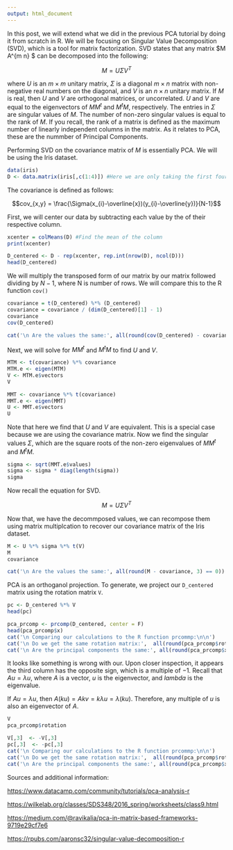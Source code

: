 ```yaml
---
output: html_document
---
```


In this post, we will extend what we did in the previous PCA tutorial by doing it from scratch in R. We will be focusing on Singular Value Decomposition (SVD), which is a tool for matrix factorization. SVD states that any matrix $M \in A^{m \times n} $ can be decomposed into the following:

$$M = U \Sigma V^{T}$$

where $U$ is an $m \times m$ unitary matrix, $\Sigma$ is a diagonal $m \times n$ matrix with non-negative real numbers on the diagonal, and $V$ is an $n \times n$ unitary matrix. If $M$ is real, then $U$ and $V$ are orthogonal matrices, or uncorrelated. $U$ and $V$ are equal to the eigenvectors of $MM^{t}$ and $M^{t}M$, respectively. The entries in $\Sigma$ are singular values of $M$. The number of non-zero singular values is equal to the rank of $M$. If you recall, the rank of a matrix is defined as the maximum number of linearly independent columns in the matrix. As it relates to PCA, these are the nummber of Principal Components. 

Performing SVD on the covariance matrix of $M$ is essentially PCA. We will be using the Iris dataset.

```r
data(iris)
D <- data.matrix(iris[,c(1:4)]) #Here we are only taking the first four columns as the last one is categorical data.
```

The covariance is defined as follows:

$$cov_{x,y} = \frac{\Sigma(x_{i}-\overline{x})(y_{i}-\overline{y})}{N-1}$$

First, we will center our data by subtracting each value by the of their respective column.

```r
xcenter = colMeans(D) #Find the mean of the column
print(xcenter)

D_centered <- D - rep(xcenter, rep.int(nrow(D), ncol(D)))
head(D_centered)
```

We will multiply the transposed form of our matrix by our matrix followed dividing by $N-1$, where N is number of rows. We will compare this to the R function `cov()`

```r
covariance = t(D_centered) %*% (D_centered)
covariance = covariance / (dim(D_centered)[1] - 1)
covariance
cov(D_centered)

cat('\n Are the values the same:', all(round(cov(D_centered) - covariance, 3) == 0)) 
```

Next, we will solve for $MM^{t}$ and $M^{t}M$ to find $U$ and $V$.

```r
MTM <- t(covariance) %*% covariance
MTM.e <- eigen(MTM)
V <- MTM.e$vectors
V
```

```r
MMT <- covariance %*% t(covariance)
MMT.e <- eigen(MMT)
U <- MMT.e$vectors
U
```

Note that here we find that $U$ and $V$ are equivalent. This is a special case because we are using the covariance matrix. Now we find the singular values $\Sigma$, which are the square roots of the non-zero eigenvalues of $MM^{t}$ and $M^{t}M$.

```r
sigma <- sqrt(MMT.e$values)
sigma <- sigma * diag(length(sigma))
sigma
```

Now recall the equation for SVD.

$$M = U \Sigma V^{T}$$

Now that, we have the decommposed values, we can recompose them using matrix multiplcation to recover our covariance matrix of the Iris dataset.

```r
M <- U %*% sigma %*% t(V)
M
covariance

cat('\n Are the values the same:', all(round(M - covariance, 3) == 0)) 
```

PCA is an orthoganol projection. To generate, we project our `D_centered` matrix using the rotation matrix `V`.

```r
pc <- D_centered %*% V
head(pc)
```

```r
pca_prcomp <- prcomp(D_centered, center = F)
head(pca_prcomp$x)
cat('\n Comparing our calculations to the R function prcommp:\n\n')
cat('\n Do we get the same rotation matrix:',  all(round(pca_prcomp$rotation - V, 3) == 0)) 
cat('\n Are the principal components the same:', all(round(pca_prcomp$x - pc, 3) == 0)) 
```

It looks like something is wrong with our. Upon closer inspection, it appears the third column has the opposite sign, which is a multiple of $-1$. Recall that $Au = \lambda u$, where $A$ is a vector, $u$ is the eigenvector, and $lambda$ is the eigenvalue.

If $Au = \lambda u$, then $A(ku) = Akv = k \lambda u = \lambda (ku)$. Therefore, any multiple of $u$ is also an eigenvector of $A$.
```r
V
pca_prcomp$rotation
```

```r
V[,3]  <- -V[,3]
pc[,3]  <- -pc[,3]
cat('\n Comparing our calculations to the R function prcommp:\n\n')
cat('\n Do we get the same rotation matrix:',  all(round(pca_prcomp$rotation - V, 3) == 0)) 
cat('\n Are the principal components the same:', all(round(pca_prcomp$x - pc, 3) == 0)) 
```


Sources and additional information:

<a href="https://www.datacamp.com/community/tutorials/pca-analysis-r" class="uri">https://www.datacamp.com/community/tutorials/pca-analysis-r</a>

<a href="https://wilkelab.org/classes/SDS348/2016_spring/worksheets/class9.html" class="uri">https://wilkelab.org/classes/SDS348/2016_spring/worksheets/class9.html</a>

<a href="https://medium.com/@ravikalia/pca-in-matrix-based-frameworks-9719e29cf7e6" class="uri">https://medium.com/@ravikalia/pca-in-matrix-based-frameworks-9719e29cf7e6</a>

<a href="https://rpubs.com/aaronsc32/singular-value-decomposition-r" class="uri">https://rpubs.com/aaronsc32/singular-value-decomposition-r</a>

